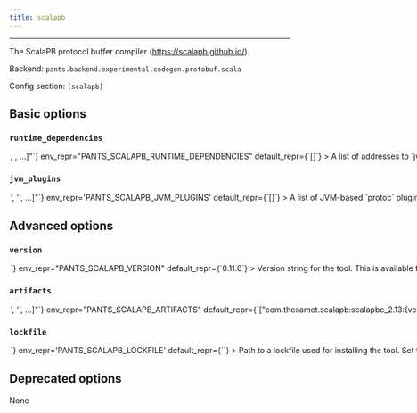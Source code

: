 ```yaml
---
title: scalapb
---
```



---

The ScalaPB protocol buffer compiler (https://scalapb.github.io/).

Backend: <span className="color--primary">`pants.backend.experimental.codegen.protobuf.scala`</span>

Config section: <span className="color--primary">`[scalapb]`</span>

<span className={styles.options}>

## Basic options

### `runtime_dependencies`

<Option
  cli_repr={`--scalapb-runtime-dependencies="[<target_option>, <target_option>, ...]"`}
  env_repr="PANTS_SCALAPB_RUNTIME_DEPENDENCIES"
  default_repr={`[]`}
>
  A list of addresses to `jvm_artifact` targets for the runtime dependencies
  needed for generated Scala code to work. For example,
  `['3rdparty/jvm:scalapb-runtime']`. These dependencies will be automatically
  added to every `protobuf_sources` target. At the very least, this option must
  be set to a `jvm_artifact` for the
  `com.thesamet.scalapb:scalapb-runtime_SCALAVER:0.11.6` runtime library.
</Option>

### `jvm_plugins`

<Option
  cli_repr={`--scalapb-jvm-plugins="['<str>', '<str>', ...]"`}
  env_repr='PANTS_SCALAPB_JVM_PLUGINS'
  default_repr={`[]`}
>
A list of JVM-based `protoc` plugins to invoke when generating Scala code from protobuf files. The format for each plugin specifier is `NAME=ARTIFACT` where NAME is the name of the plugin and ARTIFACT is either the address of a `jvm_artifact` target or the colon-separated Maven coordinate for the plugin&#x27;s jar artifact.

For example, to invoke the fs2-grpc protoc plugin, the following option would work: `--scalapb-jvm-plugins=fs2=org.typelevel:fs2-grpc-codegen_2.12:2.3.1`. (Note: you would also need to set --scalapb-runtime-dependencies appropriately to include the applicable runtime libraries for your chosen protoc plugins.)

</Option>

## Advanced options

### `version`

<Option
  cli_repr={`--scalapb-version=<str>`}
  env_repr="PANTS_SCALAPB_VERSION"
  default_repr={`0.11.6`}
>
  Version string for the tool. This is available for substitution in the
  `[scalapb].artifacts` option by including the string `{version}`.
</Option>

### `artifacts`

<Option
  cli_repr={`--scalapb-artifacts="['<str>', '<str>', ...]"`}
  env_repr="PANTS_SCALAPB_ARTIFACTS"
  default_repr={`["com.thesamet.scalapb:scalapbc_2.13:{version}"]`}
>
  Artifact requirements for this tool using specified as either the address of a
  `jvm_artifact` target or, alternatively, as a colon-separated Maven
  coordinates (e.g., group:name:version). For Maven coordinates, the string `
  {version}` version will be substituted with the value of the
  `[scalapb].version` option.
</Option>

### `lockfile`

<Option
  cli_repr={`--scalapb-lockfile=<str>`}
  env_repr='PANTS_SCALAPB_LOCKFILE'
  default_repr={`<default>`}
>
Path to a lockfile used for installing the tool.

Set to the string `<default>` to use a lockfile provided by Pants, so long as you have not changed the `--version` option. See https://github.com/pantsbuild/pants/blob/release_2.11.1/src/python/pants/backend/codegen/protobuf/scala/scalapbc.default.lockfile.txt for the default lockfile contents.

To use a custom lockfile, set this option to a file path relative to the build root, then run `/home/josh/work/scie-pants/dist/scie-pants-linux-x86_64 jvm-generate-lockfiles --resolve=scalapb`.

</Option>

## Deprecated options

None

</span>

